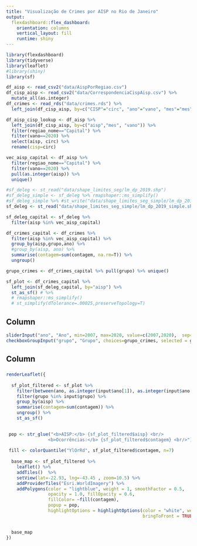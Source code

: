 ```yaml
---
title: "Visualização de Crimes por AISP no Rio de Janeiro"
output: 
  flexdashboard::flex_dashboard:
    orientation: columns
    vertical_layout: fill
    runtime: shiny
---
```


```r
library(flexdashboard)
library(tidyverse)
library(leaflet)
#library(shiny)
library(sf)

df_aisp <- read_csv2("data/AispPorRegiao.csv")
df_cisp_aisp <- read_csv2("data/CorrespondenciaCispAisp.csv") %>%
  mutate_all(as.integer)
df_crimes <- read_rds("data/crimes.rds") %>%
  left_join(df_cisp_aisp, by=c("CISP"="circ", "ano"="vano", "mes"="mes"))

df_aisp_cisp_lookup <- df_aisp %>%
  left_join(df_cisp_aisp, by=c("aisp","mes", "vano")) %>%
  filter(regiao_nome=="Capital") %>% 
  filter(vano==2020) %>%
  select(aisp, circ) %>%
  rename(cisp=circ)

vec_aisp_capital <- df_aisp %>%
  filter(regiao_nome=="Capital") %>% 
  filter(vano==2020) %>%
  pull(as.integer(aisp)) %>%
  unique()

#sf_deleg <- st_read("data/shape_limites_seg/lm_dp_2019.shp")
#sf_deleg_simple <- sf_deleg %>% rmapshaper::ms_simplify()
#sf_deleg_simple %>% #st_write("data/shape_limites_seg_simple/lm_dp_2019_simple.shp")
sf_deleg <- st_read("data/shape_limites_seg_simple/lm_dp_2019_simple.shp")

sf_deleg_capital <- sf_deleg %>% 
  filter(aisp %in% vec_aisp_capital)

df_crimes_capital <- df_crimes %>% 
  filter(aisp %in% vec_aisp_capital) %>%
  group_by(aisp,grupo,ano) %>%
  #group_by(aisp, ano) %>%
  summarise(contagem=sum(contagem, na.rm=T)) %>%
  ungroup()

grupo_crimes <- df_crimes_capital %>% pull(grupo) %>% unique()

sf_plot <- df_crimes_capital %>% 
  left_join(sf_deleg_capital, by="aisp") %>% 
  st_as_sf() # %>%
  # rmapshaper::ms_simplify()
  # st_simplify(dTolerance=.00025,preserveTopology=T)
```

## Column {.sidebar}

```r
sliderInput("ano", "Ano", min=2007, max=2020, value=c(2007,2020),  sep="")
checkboxGroupInput("grupo", "Grupo", choices=grupo_crimes, selected = grupo_crimes[1])
```

## Column {data-width=650}

### 

```r
renderLeaflet({
  
  sf_plot_filtered <- sf_plot %>%
    filter(between(ano, as.integer(input$ano[1]), as.integer(input$ano[2]))) %>%
    filter(grupo %in% input$grupo) %>%
    group_by(aisp) %>%
    summarise(contagem=sum(contagem)) %>%
    ungroup() %>%
    st_as_sf()

  
 pop <- str_glue("<b>AISP:</b> {sf_plot_filtered$aisp} <br/>
                <b>Ocorrências:</b> {sf_plot_filtered$contagem} <br/>")
  
 fill <- colorQuantile("YlOrRd", sf_plot_filtered$contagem, n=7)
  
  base_map <- sf_plot_filtered %>%
    leaflet() %>%
    addTiles()  %>% 
    setView(lat=-22.93, lng=-43.45 , zoom=10.5) %>%
    addProviderTiles("Esri.WorldImagery") %>%
    addPolygons(color = "lightblue", weight = 1, smoothFactor = 0.5,
                opacity = 1.0, fillOpacity = 0.6,
                fillColor= ~fill(contagem),
                popup = pop,
                highlightOptions = highlightOptions(color = "white", weight = 2,
                                                    bringToFront = TRUE))
  

  base_map
})
```

